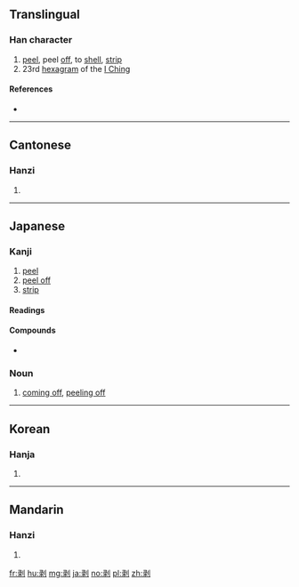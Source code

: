 {{also|剝}}
==Translingual==

===Han character===
{{Han char|rn=18|rad=刀|as=08|sn=10|four=|canj=NELN|ids=⿰录刂}}

# [[peel]], peel [[off]], to [[shell]], [[strip]]
# 23rd [[hexagram]] of the [[I Ching]]

====References====
* {{Han ref|kx=0141.411|hdz=10346.040|uh=5265|ud=21093}}

----

==Cantonese==

===Hanzi===
{{yue-hanzi|jyut=[[bok1]], [[mok1]]|y=bok1, mok1}}

# {{defn|lang=yue|sort=刀08}}

----

==Japanese==

===Kanji===
{{ja-kanji|grade=|rs=刀08|style=s|kyu=剝}}

# [[peel]]
# [[peel off]]
# [[strip]]

====Readings====
{{ja-readings|goon=[[ほく]] (hoku)|kanon=[[はく]] (haku)|kun=[[はぐ]] (hagu), [[むく]] (muku), [[はげる]] (hageru)}}

====Compounds====
{{der-top|Compounds}}
* {{ja-r|剝離|はくり|gloss=[[detachment]]}}
{{der-bottom}}

===Noun===
{{ja-noun|はく}} 

# [[come off|coming off]], [[peel off|peeling off]]

----

==Korean==

===Hanja===
{{ko-hanja|hangeul=박|rv=bak|mr=pak|y=pak}}

# {{defn|lang=ko|sort=刀08}}

----

==Mandarin==

===Hanzi===
{{cmn-hanzi|tra=剝|pin=[[bō]] ([[bo1]])|wg=po<sup>1</sup>}}

# {{defn|lang=cmn|sort=刀08}}

[[fr:剥]]
[[hu:剥]]
[[mg:剥]]
[[ja:剥]]
[[no:剥]]
[[pl:剥]]
[[zh:剥]]